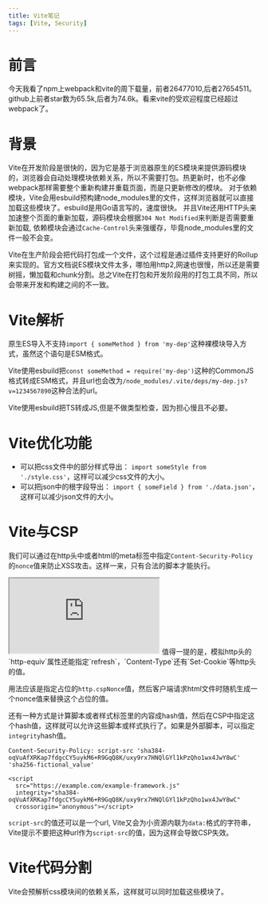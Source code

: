 ```yaml
---
title: Vite笔记
tags: [Vite, Security]
---
```

# 前言
今天我看了npm上webpack和vite的周下载量，前者26477010,后者27654511。github上前者star数为65.5k,后者为74.6k。看来vite的受欢迎程度已经超过webpack了。

# 背景
Vite在开发阶段是很快的，因为它是基于浏览器原生的ES模块来提供源码模块的，浏览器会自动处理模块依赖关系，所以不需要打包。热更新时，也不必像webpack那样需要整个重新构建并重载页面，而是只更新修改的模块。
对于依赖模块，Vite会用esbuild预构建node_modules里的文件，这样浏览器就可以直接加载这些模块了。esbuild是用Go语言写的，速度很快。
并且Vite还用HTTP头来加速整个页面的重新加载，源码模块会根据`304 Not Modified`来判断是否需要重新加载, 依赖模块会通过`Cache-Control`头来强缓存，毕竟node_modules里的文件一般不会变。

Vite在生产阶段会把代码打包成一个文件，这个过程是通过插件支持更好的Rollup来实现的。官方文档说ES模块文件太多，哪怕用http2,网速也很慢，所以还是需要树摇，懒加载和chunk分割。总之Vite在打包和开发阶段用的打包工具不同，所以会带来开发和构建之间的不一致。

# Vite解析
原生ES导入不支持`import { someMethod } from 'my-dep'`这种裸模块导入方式，虽然这个语句是ESM格式。

Vite使用esbuild把`const someMethod = require('my-dep')`这种的CommonJS格式转成ESM格式，并且url也会改为`/node_modules/.vite/deps/my-dep.js?v=1234567890`这种合法的url。

Vite使用esbuild把TS转成JS,但是不做类型检查，因为担心慢且不必要。

# Vite优化功能
- 可以把css文件中的部分样式导出： `import someStyle from './style.css'`，这样可以减少css文件的大小。
- 可以把json中的根字段导出： `import { someField } from './data.json'`，这样可以减少json文件的大小。

# Vite与CSP
我们可以通过在http头中或者html的meta标签中指定`Content-Security-Policy`的`nonce`值来防止XSS攻击。这样一来，只有合法的脚本才能执行。
<iframe src="https://codesandbox.io/embed/t52tj6?view=editor+%2B+preview&module=%2Findex.html&hidenavigation=1"
style={{width: '100%', height: '500px', border: 0, borderRadius: 4, overflow: 'hidden'}}
title="AutoFixScreen"
allow="accelerometer; ambient-light-sensor; camera; encrypted-media; geolocation; gyroscope; hid; microphone; midi; payment; usb; vr; xr-spatial-tracking"
sandbox="allow-forms allow-modals allow-popups allow-presentation allow-same-origin allow-scripts"
></iframe>
值得一提的是，模拟http头的`http-equiv`属性还能指定`refresh`，`Content-Type`还有`Set-Cookie`等http头的值。

用法应该是指定占位的`http.cspNonce`值，然后客户端请求html文件时随机生成一个nonce值来替换这个占位的值。

还有一种方式是计算脚本或者样式标签里的内容成hash值，然后在CSP中指定这个hash值，这样就可以允许这些脚本或样式执行了。如果是外部脚本，可以指定`integrity`hash值。
```
Content-Security-Policy: script-src 'sha384-oqVuAfXRKap7fdgcCY5uykM6+R9GqQ8K/uxy9rx7HNQlGYl1kPzQho1wx4JwY8wC' 'sha256-fictional_value'

<script
  src="https://example.com/example-framework.js"
  integrity="sha384-oqVuAfXRKap7fdgcCY5uykM6+R9GqQ8K/uxy9rx7HNQlGYl1kPzQho1wx4JwY8wC"
  crossorigin="anonymous"></script>

```
`script-src`的值还可以是一个url, Vite又会为小资源内联为`data:`格式的字符串，Vite提示不要把这种url作为`script-src`的值，因为这样会导致CSP失效。

# Vite代码分割
Vite会预解析css模块间的依赖关系，这样就可以同时加载这些模块了。

